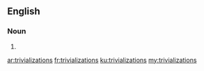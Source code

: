 ==English==

===Noun===
{{head|en|noun plural form}}

# {{plural of|trivialization|lang=en}}

[[ar:trivializations]]
[[fr:trivializations]]
[[ku:trivializations]]
[[my:trivializations]]